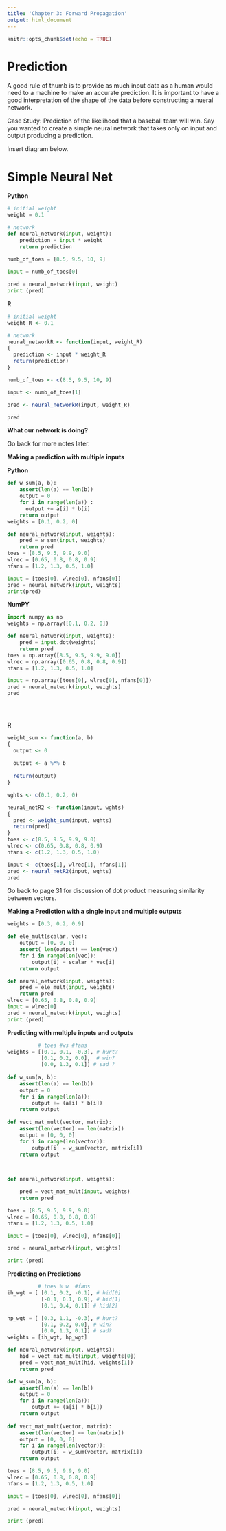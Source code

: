 ```yaml
---
title: 'Chapter 3: Forward Propagation'
output: html_document
---
```


```r
knitr::opts_chunk$set(echo = TRUE)
```


# Prediction

A good rule of thumb is to provide as much input data as a human would need to a machine to make an accurate prediction. It is important to have a good interpretation of the shape of the data before constructing a nueral network. 

Case Study: Prediction of the likelihood that a baseball team will win. 
Say you wanted to create a simple neural network that takes only on input and output producing a prediction. 

Insert diagram below. 

# Simple Neural Net

**Python**

```python
# initial weight 
weight = 0.1 

# network 
def neural_network(input, weight):
    prediction = input * weight
    return prediction
    
numb_of_toes = [8.5, 9.5, 10, 9]

input = numb_of_toes[0]

pred = neural_network(input, weight)
print (pred)
```

**R**

```r
# initial weight 
weight_R <- 0.1

# network
neural_networkR <- function(input, weight_R)
{
  prediction <- input * weight_R
  return(prediction)
}

numb_of_toes <- c(8.5, 9.5, 10, 9)

input <- numb_of_toes[1]

pred <- neural_networkR(input, weight_R)

pred
```

**What our network is doing?**

Go back for more notes later.



**Making a prediction with multiple inputs** 




**Python** 


```python
def w_sum(a, b):
    assert(len(a) == len(b))
    output = 0
    for i in range(len(a)) :
      output += a[i] * b[i]
    return output
weights = [0.1, 0.2, 0]

def neural_network(input, weights):
    pred = w_sum(input, weights)
    return pred
toes = [8.5, 9.5, 9.9, 9.0]
wlrec = [0.65, 0.8, 0.8, 0.9]
nfans = [1.2, 1.3, 0.5, 1.0]

input = [toes[0], wlrec[0], nfans[0]]
pred = neural_network(input, weights)
print(pred)
```


**NumPY**

```python
import numpy as np
weights = np.array([0.1, 0.2, 0])

def neural_network(input, weights):
    pred = input.dot(weights)
    return pred
toes = np.array([8.5, 9.5, 9.9, 9.0])
wlrec = np.array([0.65, 0.8, 0.8, 0.9])
nfans = [1.2, 1.3, 0.5, 1.0]

input = np.array([toes[0], wlrec[0], nfans[0]])
pred = neural_network(input, weights)
pred


    

```






**R**

```r
weight_sum <- function(a, b)
{
  output <- 0 
  
  output <- a %*% b
  
  return(output)
}

wghts <- c(0.1, 0.2, 0)

neural_netR2 <- function(input, wghts)
{
  pred <- weight_sum(input, wghts)
  return(pred)
}
toes <- c(8.5, 9.5, 9.9, 9.0)
wlrec <- c(0.65, 0.8, 0.8, 0.9)
nfans <- c(1.2, 1.3, 0.5, 1.0)

input <- c(toes[1], wlrec[1], nfans[1])
pred <- neural_netR2(input, wghts)
pred
```

Go back to page 31 for discussion of dot product measuring similarity between vectors. 

**Making a Prediction with a single input and multiple outputs**

```python
weights = [0.3, 0.2, 0.9]

def ele_mult(scalar, vec):
    output = [0, 0, 0]
    assert( len(output) == len(vec))
    for i in range(len(vec)):
        output[i] = scalar * vec[i]
    return output

def neural_network(input, weights):
    pred = ele_mult(input, weights)
    return pred
wlrec = [0.65, 0.8, 0.8, 0.9]
input = wlrec[0]
pred = neural_network(input, weights)
print (pred)

```



**Predicting with multiple inputs and outputs **

```python
          # toes #ws #fans
weights = [[0.1, 0.1, -0.3], # hurt?
           [0.1, 0.2, 0.0],  # win? 
           [0.0, 1.3, 0.1]] # sad ?
           
def w_sum(a, b):
    assert(len(a) == len(b))
    output = 0
    for i in range(len(a)):
        output += (a[i] * b[i])
    return output
    
def vect_mat_mult(vector, matrix):
    assert(len(vector) == len(matrix))
    output = [0, 0, 0]
    for i in range(len(vector)):
        output[i] = w_sum(vector, matrix[i])
    return output
    


def neural_network(input, weights):

    pred = vect_mat_mult(input, weights)
    return pred

toes = [8.5, 9.5, 9.9, 9.0]
wlrec = [0.65, 0.8, 0.8, 0.9]
nfans = [1.2, 1.3, 0.5, 1.0]

input = [toes[0], wlrec[0], nfans[0]]

pred = neural_network(input, weights)

print (pred)

```
 


**Predicting on Predictions **

```python
          # toes % w  #fans
ih_wgt = [ [0.1, 0.2, -0.1], # hid[0]
           [-0.1, 0.1, 0.9], # hid[1]
           [0.1, 0.4, 0.1]] # hid[2]

hp_wgt = [ [0.3, 1.1, -0.3], # hurt? 
           [0.1, 0.2, 0.0], # win?
           [0.0, 1.3, 0.1]] # sad?
weights = [ih_wgt, hp_wgt]

def neural_network(input, weights):
    hid = vect_mat_mult(input, weights[0])
    pred = vect_mat_mult(hid, weights[1])
    return pred

def w_sum(a, b):
    assert(len(a) == len(b))
    output = 0
    for i in range(len(a)):
        output += (a[i] * b[i])
    return output
    
def vect_mat_mult(vector, matrix):
    assert(len(vector) == len(matrix))
    output = [0, 0, 0]
    for i in range(len(vector)):
        output[i] = w_sum(vector, matrix[i])
    return output

toes = [8.5, 9.5, 9.9, 9.0]
wlrec = [0.65, 0.8, 0.8, 0.9]
nfans = [1.2, 1.3, 0.5, 1.0]

input = [toes[0], wlrec[0], nfans[0]]

pred = neural_network(input, weights)

print (pred)
```

